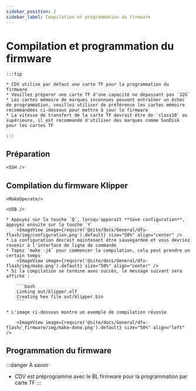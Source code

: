 ```yaml
---
sidebar_position: 2
sidebar_label: Compilation et programmation du firmware
---
```





# Compilation et programmation du firmware

    :::tip

    * CDV utilise par défaut une carte TF pour la programmation du firmware
    * Veuillez préparer une carte TF d'une capacité ne dépassant pas `32G`
    * Les cartes mémoire de marques inconnues peuvent entraîner un échec de programmation, veuillez utiliser de préférence les cartes mémoire recommandées ci-dessous pour mettre à jour le firmware
    * La vitesse de transfert de la carte TF devrait être de `class10` ou supérieure, il est recommandé d'utiliser des marques comme SanDisk pour les cartes TF

    :::



## Préparation

    <SSH />

## Compilation du firmware Klipper

    <MakeOperate/>

    <USB />

    * Appuyez sur la touche `Q`, lorsqu'apparaît **Save configuration**, appuyez ensuite sur la touche `Y`
        <ImageView image={require('@site/docs/General/dfu-flash/img/configuration.png').default} size="50%" align="center" />
    * La configuration devrait maintenant être sauvegardée et vous devriez revenir à l'interface de ligne de commande
    * Tapez `make -j4` pour commencer la compilation, cela peut prendre un certain temps
        <ImageView image={require('@site/docs/General/dfu-flash/img/make.png').default} size="50%" align="center" />
    * Si la compilation se termine avec succès, le message suivant sera affiché :

        ```bash
        Linking out/klipper.elf
        Creating hex file out/klipper.bin
        ```
        
    * L'image ci-dessous montre un exemple de compilation réussie

        <ImageView image={require('@site/docs/General/dfu-flash/_firmware/img/make-done.png').default} size="50%" align="left" />

## Programmation du firmware

:::danger À savoir
* CDV est préprogrammé avec le BL firmware pour la programmation par carte TF
:::

    <TF />